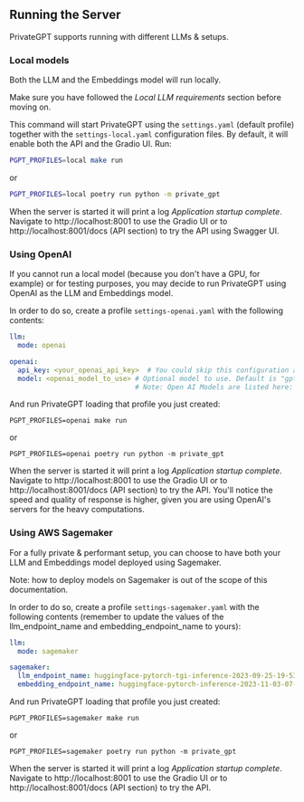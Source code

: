 ## Running the Server

PrivateGPT supports running with different LLMs & setups.

### Local models

Both the LLM and the Embeddings model will run locally.

Make sure you have followed the *Local LLM requirements* section before moving on.

This command will start PrivateGPT using the `settings.yaml` (default profile) together with the `settings-local.yaml`
configuration files. By default, it will enable both the API and the Gradio UI. Run:

```bash
PGPT_PROFILES=local make run
```

or

```bash
PGPT_PROFILES=local poetry run python -m private_gpt
```

When the server is started it will print a log *Application startup complete*.
Navigate to http://localhost:8001 to use the Gradio UI or to http://localhost:8001/docs (API section) to try the API
using Swagger UI.

### Using OpenAI

If you cannot run a local model (because you don't have a GPU, for example) or for testing purposes, you may
decide to run PrivateGPT using OpenAI as the LLM and Embeddings model.

In order to do so, create a profile `settings-openai.yaml` with the following contents:

```yaml
llm:
  mode: openai

openai:
  api_key: <your_openai_api_key>  # You could skip this configuration and use the OPENAI_API_KEY env var instead
  model: <openai_model_to_use> # Optional model to use. Default is "gpt-3.5-turbo"
                               # Note: Open AI Models are listed here: https://platform.openai.com/docs/models
```

And run PrivateGPT loading that profile you just created:

`PGPT_PROFILES=openai make run`

or

`PGPT_PROFILES=openai poetry run python -m private_gpt`

When the server is started it will print a log *Application startup complete*.
Navigate to http://localhost:8001 to use the Gradio UI or to http://localhost:8001/docs (API section) to try the API.
You'll notice the speed and quality of response is higher, given you are using OpenAI's servers for the heavy
computations.

### Using AWS Sagemaker

For a fully private & performant setup, you can choose to have both your LLM and Embeddings model deployed using Sagemaker.

Note: how to deploy models on Sagemaker is out of the scope of this documentation.

In order to do so, create a profile `settings-sagemaker.yaml` with the following contents (remember to
update the values of the llm_endpoint_name and embedding_endpoint_name to yours):

```yaml
llm:
  mode: sagemaker

sagemaker:
  llm_endpoint_name: huggingface-pytorch-tgi-inference-2023-09-25-19-53-32-140
  embedding_endpoint_name: huggingface-pytorch-inference-2023-11-03-07-41-36-479
```

And run PrivateGPT loading that profile you just created:

`PGPT_PROFILES=sagemaker make run`

or

`PGPT_PROFILES=sagemaker poetry run python -m private_gpt`

When the server is started it will print a log *Application startup complete*.
Navigate to http://localhost:8001 to use the Gradio UI or to http://localhost:8001/docs (API section) to try the API.